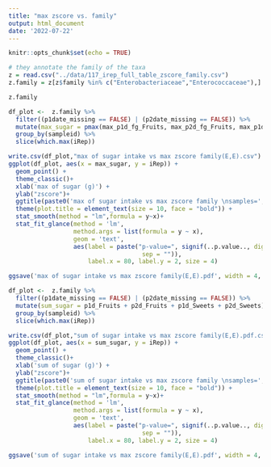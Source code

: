 ```yaml
---
title: "max zscore vs. family"
output: html_document
date: '2022-07-22'
---
```


```r
knitr::opts_chunk$set(echo = TRUE)
```

```r
# they annotate the family of the taxa
z = read.csv("../data/117_irep_full_table_zscore_family.csv")
z.family = z[z$family %in% c("Enterobacteriaceae","Enterococcaceae"),]

z.family

```

```r
df_plot <-  z.family %>%
  filter((p1date_missing == FALSE) | (p2date_missing == FALSE)) %>%
  mutate(max_sugar = pmax(max_p1d_fg_Fruits, max_p2d_fg_Fruits, max_p1d_fg_Sweets,max_p2d_fg_Sweets, na.rm=TRUE)) %>%
  group_by(sampleid) %>%
  slice(which.max(iRep))

write.csv(df_plot,"max of sugar intake vs max zscore family(E,E).csv")
ggplot(df_plot, aes(x = max_sugar, y = iRep)) + 
  geom_point() + 
  theme_classic()+
  xlab('max of sugar (g)') + 
  ylab("zscore")+
  ggtitle(paste0('max of sugar intake vs max zscore family \nsamples=',nrow(df_plot))) + 
  theme(plot.title = element_text(size = 10, face = "bold")) + 
  stat_smooth(method = "lm",formula = y~x)+ 
  stat_fit_glance(method = 'lm',
                  method.args = list(formula = y ~ x),  
                  geom = 'text', 
                  aes(label = paste("p-value=", signif(..p.value.., digits = 3), 
                                     sep = "")),
                      label.x = 80, label.y = 2, size = 4) 

ggsave('max of sugar intake vs max zscore family(E,E).pdf', width = 4, height=4)
```


```r
df_plot <-  z.family %>%
  filter((p1date_missing == FALSE) | (p2date_missing == FALSE)) %>%
  mutate(sum_sugar = p1d_Fruits + p2d_Fruits + p1d_Sweets + p2d_Sweets) %>%
  group_by(sampleid) %>%
  slice(which.max(iRep))

write.csv(df_plot,"sum of sugar intake vs max zscore family(E,E).pdf.csv")
ggplot(df_plot, aes(x = sum_sugar, y = iRep)) + 
  geom_point() + 
  theme_classic()+
  xlab('sum of sugar (g)') + 
  ylab("zscore")+
  ggtitle(paste0('sum of sugar intake vs max zscore family \nsamples=',nrow(df_plot))) + 
  theme(plot.title = element_text(size = 10, face = "bold")) + 
  stat_smooth(method = "lm",formula = y~x)+ 
  stat_fit_glance(method = 'lm',
                  method.args = list(formula = y ~ x),  
                  geom = 'text', 
                  aes(label = paste("p-value=", signif(..p.value.., digits = 3), 
                                     sep = "")),
                      label.x = 80, label.y = 2, size = 4) 

ggsave('sum of sugar intake vs max zscore family(E,E).pdf', width = 4, height=4)
```











